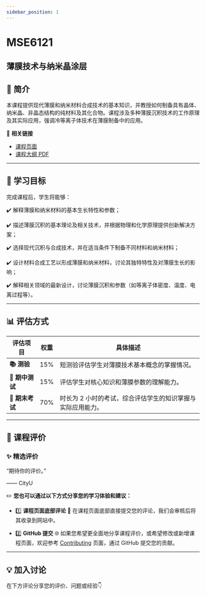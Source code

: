 ```yaml
---
sidebar_position: 1
---
```


# MSE6121
## 薄膜技术与纳米晶涂层

## **📘 简介**
本课程提供现代薄膜和纳米材料合成技术的基本知识，并教授如何制备具有晶体、纳米晶、非晶态结构的纯材料及其化合物。课程涉及多种薄膜沉积技术的工作原理及其实际应用，强调冷等离子体技术在薄膜制备中的应用。

🔗 **相关链接**
- [课程页面](https://www.cityu.edu.hk/catalogue/pg/202526/course/MSE6121.htm)
- [课程大纲 PDF](https://www.cityu.edu.hk/catalogue/pg/202526/course/MSE6121.pdf)

---

## **🎯 学习目标**

完成课程后，学生将能够：

✔️ 解释薄膜和纳米材料的基本生长特性和参数；

✔️ 描述薄膜沉积的基本理论及相关技术，并根据物理和化学原理提供创新解决方案；

✔️ 选择现代沉积与合成技术，并在适当条件下制备不同材料和纳米材料；

✔️ 设计材料合成工艺以形成薄膜和纳米材料，讨论其独特特性及对薄膜生长的影响；

✔️ 解释相关领域的最新设计，讨论薄膜沉积和参数（如等离子体密度、温度、电离过程等）。

---

## **📊 评估方式**

| **评估项目**          | **权重** | **具体描述**                                                                                       |
|----------------------|---------|---------------------------------------------------------------------------------------------------|
| **📚 测验**            | 15%     | 短测验评估学生对薄膜技术基本概念的掌握情况。                                                      |
| **📖 期中测试**        | 15%     | 评估学生对核心知识和薄膜参数的理解能力。                                                           |
| **📖 期末考试**        | 70%     | 时长为 2 小时的考试，综合评估学生的知识掌握与实际应用能力。                                        |

---

## **💬 课程评价**

### ✨ **精选评价**
<div className={commentStyles.commentBox}>
    <p className={commentStyles.commentText}>
        “期待你的评价。”
    </p>
    <p className={commentStyles.commentAuthor}>—— CityU</p>
</div>

✏️ **您也可以通过以下方式分享您的学习体验和建议：**

- 1️⃣ **课程页面底部评论**
💬 在课程页面底部直接提交您的评论，我们会审核后将其收录到网站中。

- 2️⃣ **GitHub 提交**
🌐 如果您希望更全面地分享课程评价，或希望修改或新增课程页面，欢迎参考 [Contributing](/contributing) 页面，通过 GitHub 提交您的贡献。

---

## **💡 加入讨论**

在下方评论分享您的评价、问题或经验👇
<Utterances />